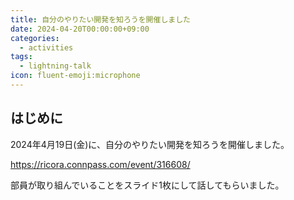 ```yaml
---
title: 自分のやりたい開発を知ろうを開催しました
date: 2024-04-20T00:00:00+09:00
categories:
  - activities
tags:
  - lightning-talk
icon: fluent-emoji:microphone
---
```


## はじめに

2024年4月19日(金)に、自分のやりたい開発を知ろうを開催しました。

https://ricora.connpass.com/event/316608/

部員が取り組んでいることをスライド1枚にして話してもらいました。
